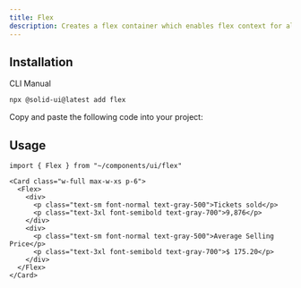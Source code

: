```yaml
---
title: Flex
description: Creates a flex container which enables flex context for all its direct children.
---
```


<ComponentPreview name="flex-demo" />

## Installation

<Tabs defaultValue="cli">

<TabsList>
  <TabsTrigger value="cli">CLI</TabsTrigger>
  <TabsTrigger value="manual">Manual</TabsTrigger>
</TabsList>

<TabsContent value="cli">

```bash
npx @solid-ui@latest add flex
```

</TabsContent>

<TabsContent value="manual">

<Step>Copy and paste the following code into your project: </Step>

<ComponentSource name="flex" />

</TabsContent>

</Tabs>

## Usage

```tsx
import { Flex } from "~/components/ui/flex"
```

```tsx
<Card class="w-full max-w-xs p-6">
  <Flex>
    <div>
      <p class="text-sm font-normal text-gray-500">Tickets sold</p>
      <p class="text-3xl font-semibold text-gray-700">9,876</p>
    </div>
    <div>
      <p class="text-sm font-normal text-gray-500">Average Selling Price</p>
      <p class="text-3xl font-semibold text-gray-700">$ 175.20</p>
    </div>
  </Flex>
</Card>
```
